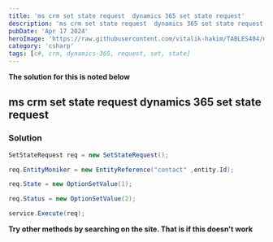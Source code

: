 ---
title: 'ms crm set state request  dynamics 365 set state request'
description: 'ms crm set state request  dynamics 365 set state request'
pubDate: 'Apr 17 2024'
heroImage: 'https://raw.githubusercontent.com/vitalik-hakim/TABLES404/main/error_b/c%23.png'
category: 'csharp'
tags: [c#, crm, dynamics-365, request, set, state]
---

**The solution for this is noted below**

## ms crm set state request  dynamics 365 set state request

### Solution

```csharp
SetStateRequest req = new SetStateRequest();

req.EntityMoniker = new EntityReference("contact" ,entity.Id);

req.State = new OptionSetValue(1);

req.Status = new OptionSetValue(2);

service.Execute(req);
```
**Try other methods by searching on the site. That is if this doesn't work**
